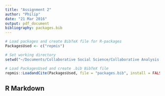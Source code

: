 ```yaml
---
title: "Assignment 2"
author: "Philip"
date: "21 Mar 2016"
output: pdf_document
bibliography: packages.bib
---
```


```r
# Load packages and create BibTeX file for R-packages
PackagesUsed <- c("repmis")

# Set working directory
setwd("~/Documents/Collaborative Social Science/Collaborative Analysis Assignments/Assignment-2---Philip-Philipp")

# Load PackagesUsed and create .bib BibTeX file
repmis::LoadandCite(PackagesUsed, file = "packages.bib", install = FALSE)
```


## R Markdown

